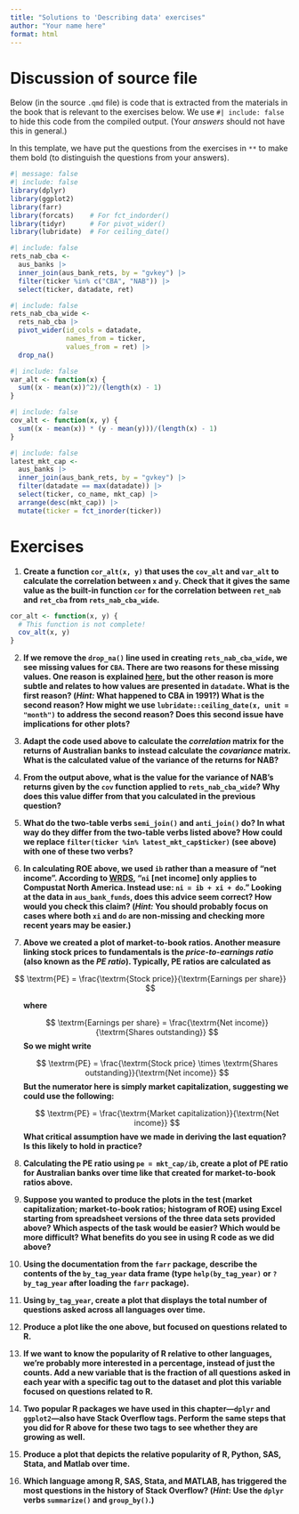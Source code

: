 ```yaml
---
title: "Solutions to 'Describing data' exercises"
author: "Your name here"
format: html
---
```


# Discussion of source file

Below (in the source `.qmd` file) is code that is extracted from the materials in the book that is relevant to the exercises below.
We use `#| include: false` to hide this code from the compiled output.
(Your *answers* should not have this in general.)

In this template, we have put the questions from the exercises in `**` to make them bold (to distinguish the questions from your answers).

```r
#| message: false
#| include: false
library(dplyr)
library(ggplot2)
library(farr)
library(forcats)    # For fct_indorder()
library(tidyr)      # For pivot_wider()
library(lubridate)  # For ceiling_date()
```

```r
#| include: false
rets_nab_cba <-
  aus_banks |>
  inner_join(aus_bank_rets, by = "gvkey") |>
  filter(ticker %in% c("CBA", "NAB")) |>
  select(ticker, datadate, ret)
```

```r
#| include: false
rets_nab_cba_wide <-
  rets_nab_cba |>
  pivot_wider(id_cols = datadate,
              names_from = ticker,
              values_from = ret) |>
  drop_na()
```

```r
#| include: false
var_alt <- function(x) {
  sum((x - mean(x))^2)/(length(x) - 1)
}
```

```r
#| include: false
cov_alt <- function(x, y) {
  sum((x - mean(x)) * (y - mean(y)))/(length(x) - 1)
}
```

```r
#| include: false
latest_mkt_cap <-
  aus_banks |>
  inner_join(aus_bank_rets, by = "gvkey") |>
  filter(datadate == max(datadate)) |>
  select(ticker, co_name, mkt_cap) |>
  arrange(desc(mkt_cap)) |>
  mutate(ticker = fct_inorder(ticker))
```

# Exercises

1. **Create a function `cor_alt(x, y)` that uses the `cov_alt` and `var_alt` to calculate the correlation between `x` and `y`.
Check that it gives the same value as the built-in function `cor` for the correlation between `ret_nab` and `ret_cba` from `rets_nab_cba_wide`.**

```r
cor_alt <- function(x, y) {
  # This function is not complete!
  cov_alt(x, y)
}
```

2. **If we remove the `drop_na()` line used in creating `rets_nab_cba_wide`, we see missing values for `CBA`.
There are two reasons for these missing values.
One reason is explained [here](https://en.wikipedia.org/wiki/Commonwealth_Bank), but the other reason is more subtle and relates to how values are presented in `datadate`.
What is the first reason? 
(*Hint:* What happened to CBA in 1991?)
What is the second reason?
How might we use `lubridate::ceiling_date(x, unit = "month")` to address the second reason?
Does this second issue have implications for other plots?**


3. **Adapt the code used above to calculate the *correlation* matrix for the returns of Australian banks to instead calculate the *covariance* matrix.
What is the calculated value of the variance of the returns for NAB?**



4. **From the output above, what is the value for the variance of NAB's returns given by the `cov` function applied to `rets_nab_cba_wide`?
Why does this value differ from that you calculated in the previous question?**

5. **What do the two-table verbs `semi_join()` and `anti_join()` do?
In what way do they differ from the two-table verbs listed above?
How could we replace `filter(ticker %in% latest_mkt_cap$ticker)` (see above) with one of these two verbs?**

6. **In calculating ROE above, we used `ib` rather than a measure of "net income".
According to [WRDS](https://wrds-www.wharton.upenn.edu/pages/support/support-articles/compustat/global/ni-net-income-variable/), "`ni` [net income] only applies to Compustat North America. Instead use: `ni = ib + xi + do`."
Looking at the data in `aus_bank_funds`, does this advice seem correct?
How would you check this claim?
(*Hint:* You should probably focus on cases where both `xi` and `do` are non-missing and checking more recent years may be easier.)**

7. **Above we created a plot of market-to-book ratios.
Another measure linking stock prices to fundamentals is the *price-to-earnings ratio* (also known as the *PE ratio*).
Typically, PE ratios are calculated as**

$$ \textrm{PE} = \frac{\textrm{Stock price}}{\textrm{Earnings per share}} $$
<ul>
**where**

$$ \textrm{Earnings per share} = \frac{\textrm{Net income}}{\textrm{Shares outstanding}} $$
**So we might write**

$$ \textrm{PE} = \frac{\textrm{Stock price} \times \textrm{Shares outstanding}}{\textrm{Net income}} $$
**But the numerator here is simply market capitalization, suggesting we could use the following:**

$$ \textrm{PE} = \frac{\textrm{Market capitalization}}{\textrm{Net income}} $$
**What critical assumption have we made in deriving the last equation?
Is this likely to hold in practice?**
</ul>

8. **Calculating the PE ratio using `pe = mkt_cap/ib`, create a plot of PE ratio for Australian banks over time like that created for market-to-book ratios above.**

9. **Suppose you wanted to produce the plots in the test (market capitalization; market-to-book ratios; histogram of ROE) using Excel starting from spreadsheet versions of the three data sets provided above?
Which aspects of the task would be easier?
Which would be more difficult?
What benefits do you see in using R code as we did above?**

10. **Using the documentation from the `farr` package, describe the contents of the `by_tag_year` data frame (type `help(by_tag_year)` or `? by_tag_year` after loading the `farr` package).**

11. **Using `by_tag_year`, create a plot that displays the total number of questions asked across all languages over time.**


12. **Produce a plot like the one above, but focused on questions related to R.**

13. **If we want to know the popularity of R relative to other languages, we're probably more interested in a percentage, instead of just the counts. 
Add a new variable that is the fraction of all questions asked in each year with a specific tag out to the dataset and plot this variable focused on questions related to R.**

14. **Two popular R packages we have used in this chapter---`dplyr` and `ggplot2`---also have Stack Overflow tags.
Perform the same steps that you did for R above for these two tags to see whether they are growing as well.**

15. **Produce a plot that depicts the relative popularity of R, Python, SAS, Stata, and Matlab over time.**

16. **Which language among R, SAS, Stata, and MATLAB, has triggered the most questions in the history of Stack Overflow? 
(*Hint*: Use the `dplyr` verbs `summarize()` and `group_by()`.)**

